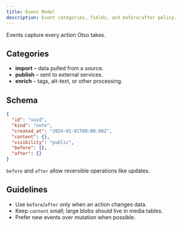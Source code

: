 ```yaml
---
title: Event Model
description: Event categories, fields, and before/after policy.
---
```


Events capture every action Otso takes.

## Categories

- **import** – data pulled from a source.
- **publish** – sent to external services.
- **enrich** – tags, alt-text, or other processing.

## Schema

```json
{
  "id": "uuid",
  "kind": "note",
  "created_at": "2024-01-01T00:00:00Z",
  "content": {},
  "visibility": "public",
  "before": {},
  "after": {}
}
```

`before` and `after` allow reversible operations like updates.

## Guidelines

- Use `before`/`after` only when an action changes data.
- Keep `content` small; large blobs should live in media tables.
- Prefer new events over mutation when possible.
